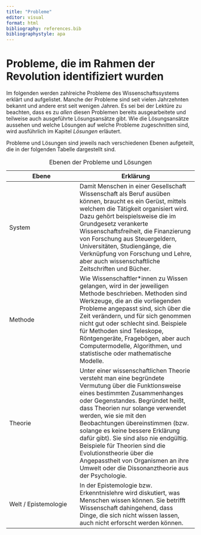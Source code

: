 ```yaml
---
title: "Probleme"
editor: visual
format: html
bibliography: references.bib
bibliographystyle: apa
---
```


# Probleme, die im Rahmen der Revolution identifiziert wurden

Im folgenden werden zahlreiche Probleme des Wissenschaftssystems erklärt und aufgelistet. Manche der Probleme sind seit vielen Jahrzehnten bekannt und andere erst seit wenigen Jahren. Es sei bei der Lektüre zu beachten, dass es zu *allen* diesen Problemen bereits ausgearbeitete und teilweise auch ausgeführte Lösungsansätze gibt. Wie die Lösungsansätze aussehen und welche Lösungen auf welche Probleme zugeschnitten sind, wird ausführlich im Kapitel *Lösungen* erläutert.

Probleme und Lösungen sind jeweils nach verschiedenen Ebenen aufgeteilt, die in der folgenden Tabelle dargestellt sind.

| Ebene                | Erklärung                                                                                                                                                                                                                                                                                                                                                                                                                                                                                                   |
|---------------------------|---------------------------------------------|
| System               | Damit Menschen in einer Gesellschaft Wissenschaft als Beruf ausüben können, braucht es ein Gerüst, mittels welchem die Tätigkeit organisiert wird. Dazu gehört beispielsweise die im Grundgesetz verankerte Wissenschaftsfreiheit, die Finanzierung von Forschung aus Steuergeldern, Universitäten, Studiengänge, die Verknüpfung von Forschung und Lehre, aber auch wissenschaftliche Zeitschriften und Bücher.                                                                                            |
| Methode              | Wie Wissenschaftler\*innen zu Wissen gelangen, wird in der jeweiligen Methode beschrieben. Methoden sind Werkzeuge, die an die vorliegenden Probleme angepasst sind, sich über die Zeit verändern, und für sich genommen nicht gut oder schlecht sind. Beispiele für Methoden sind Teleskope, Röntgengeräte, Fragebögen, aber auch Computermodelle, Algorithmen, und statistische oder mathematische Modelle.                                                                                               |
| Theorie              | Unter einer wissenschaftlichen Theorie versteht man eine begründete Vermutung über die Funktionsweise eines bestimmten Zusammenhanges oder Gegenstandes. Begründet heißt, dass Theorien nur solange verwendet werden, wie sie mit den Beobachtungen übereinstimmen (bzw. solange es keine bessere Erklärung dafür gibt). Sie sind also nie endgültig. Beispiele für Theorien sind die Evolutionstheorie über die Angepasstheit von Organismen an ihre Umwelt oder die Dissonanztheorie aus der Psychologie. |
| Welt / Epistemologie | In der Epistemologie bzw. Erkenntnislehre wird diskutiert, was Menschen wissen können. Sie betrifft Wissenschaft dahingehend, dass Dinge, die sich nicht wissen lassen, auch nicht erforscht werden können.                                                                                                                                                                                                                                                                                                 |

: Ebenen der Probleme und Lösungen
